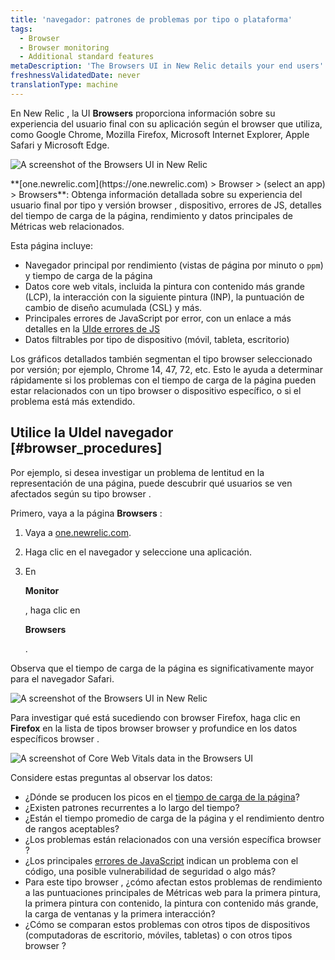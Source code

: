 ```yaml
---
title: 'navegador: patrones de problemas por tipo o plataforma'
tags:
  - Browser
  - Browser monitoring
  - Additional standard features
metaDescription: 'The Browsers UI in New Relic details your end users'' experience with your app by type (Chrome, Edge, Safari, etc.) and platform (mobile, tablet, desktop).'
freshnessValidatedDate: never
translationType: machine
---
```





En New Relic <InlinePopover type="browser"/>, la UI <DoNotTranslate>**Browsers**</DoNotTranslate> proporciona información sobre su experiencia del usuario final con su aplicación según el browser que utiliza, como Google Chrome, Mozilla Firefox, Microsoft Internet Explorer, Apple Safari y Microsoft Edge.

<img
  title="Browsers UI"
  alt="A screenshot of the Browsers UI in New Relic"
  src={browserBrowsersUi}
/>

<figcaption>
  <DoNotTranslate>**[one.newrelic.com](https://one.newrelic.com) > Browser > (select an app) > Browsers**</DoNotTranslate>: Obtenga información detallada sobre su experiencia del usuario final por tipo y versión browser , dispositivo, errores de JS, detalles del tiempo de carga de la página, rendimiento y datos principales de Métricas web relacionados.
</figcaption>

Esta página incluye:

* Navegador principal por rendimiento (vistas de página por minuto o `ppm`) y tiempo de carga de la página
* Datos core web vitals, incluida la pintura con contenido más grande (LCP), la interacción con la siguiente pintura (INP), la puntuación de cambio de diseño acumulada (CSL) y más.
* Principales errores de JavaScript por error, con un enlace a más detalles en la [UIde errores de JS](/docs/browser/new-relic-browser/browser-pro-features/javascript-errors-page-detect-analyze-errors/)
* Datos filtrables por tipo de dispositivo (móvil, tableta, escritorio)

Los gráficos detallados también segmentan el tipo browser seleccionado por versión; por ejemplo, Chrome 14, 47, 72, etc. Esto le ayuda a determinar rápidamente si los problemas con el tiempo de carga de la página pueden estar relacionados con un tipo browser o dispositivo específico, o si el problema está más extendido.

## Utilice la UIdel navegador [#browser_procedures]

Por ejemplo, si desea investigar un problema de lentitud en la representación de una página, puede descubrir qué usuarios se ven afectados según su tipo browser .

Primero, vaya a la página <DoNotTranslate>**Browsers**</DoNotTranslate> :

1. Vaya a [one.newrelic.com](https://one.newrelic.com).

2. Haga clic en el navegador y seleccione una aplicación.

3. En

   <DoNotTranslate>**Monitor**</DoNotTranslate>

   , haga clic en

   <DoNotTranslate>**Browsers**</DoNotTranslate>

   .

Observa que el tiempo de carga de la página es significativamente mayor para el navegador Safari.

<img
  title="Browsers UI"
  alt="A screenshot of the Browsers UI in New Relic"
  src={browserBrowserLoadTime}
/>

Para investigar qué está sucediendo con browser Firefox, haga clic en <DoNotTranslate>**Firefox**</DoNotTranslate> en la lista de tipos browser browser y profundice en los datos específicos browser .

<img
  title="Core Web Vitals data in the Browsers UI"
  alt="A screenshot of Core Web Vitals data in the Browsers UI"
  src={browserChromeExample}
/>

Considere estas preguntas al observar los datos:

* ¿Dónde se producen los picos en el [tiempo de carga de la página](/docs/browser/new-relic-browser/page-load-timing-resources/page-load-timing-process)?
* ¿Existen patrones recurrentes a lo largo del tiempo?
* ¿Están el tiempo promedio de carga de la página y el rendimiento dentro de rangos aceptables?
* ¿Los problemas están relacionados con una versión específica browser ?
* ¿Los principales [errores de JavaScript](/docs/browser/new-relic-browser/browser-pro-features/javascript-errors-page-detect-analyze-errors/) indican un problema con el código, una posible vulnerabilidad de seguridad o algo más?
* Para este tipo browser , ¿cómo afectan estos problemas de rendimiento a las puntuaciones principales de Métricas web para la primera pintura, la primera pintura con contenido, la pintura con contenido más grande, la carga de ventanas y la primera interacción?
* ¿Cómo se comparan estos problemas con otros tipos de dispositivos (computadoras de escritorio, móviles, tabletas) o con otros tipos browser ?